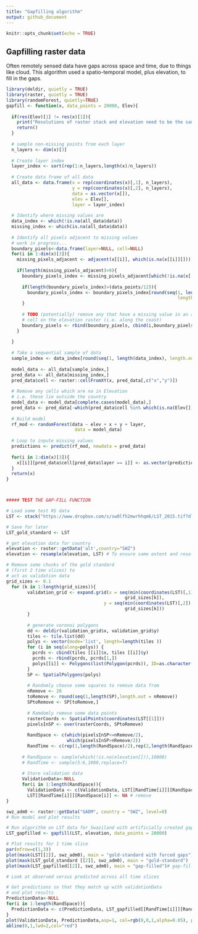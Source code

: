 ```yaml
---
title: "Gapfilling algorithm"
output: github_document
---
```


```r
knitr::opts_chunk$set(echo = TRUE)
```

## Gapfilling raster data

Often remotely sensed data have gaps across space and time, due to things like cloud. This algorithm used a spatio-temporal model, plus elevation, to fill in the gaps.



```r
library(deldir, quietly = TRUE)
library(raster, quietly = TRUE)
library(randomForest, quietly=TRUE)
gapfill <- function(x, data_points = 20000, Elev){ 
  
  if(res(Elev)[1] != res(x)[1]){
    print("Resolutions of raster stack and elevation need to be the same!")
    return()
  }
  
  # sample non-missing points from each layer
  n_layers <- dim(x)[3]
  
  # Create layer index
  layer_index <- sort(rep(1:n_layers,length(x)/n_layers))
  
  # Create data frame of all data
  all_data <- data.frame(x = rep(coordinates(x)[,1], n_layers),
                         y = rep(coordinates(x)[,2], n_layers),
                         data = as.vector(x[]),
                         elev = Elev[],
                         layer = layer_index)
  
  # Identify where missing values are
  data_index <- which(!is.na(all_data$data))
  missing_index <- which(is.na(all_data$data))
  
  # Identify all pixels adjacent to missing values
  # work in progress...
  boundary_pixels<-data.frame(layer=NULL, cell=NULL)
  for(i in 1:dim(x)[3]){
    missing_pixels_adjacent <- adjacent(x[[i]], which(is.na(x[[i]][])))[,2]
    
    if(length(missing_pixels_adjacent)>0){
      boundary_pixels_index <- missing_pixels_adjacent[which(!is.na(x[[i]][missing_pixels_adjacent]))]
      
      if(length(boundary_pixels_index)>(data_points/12)){
        boundary_pixels_index <- boundary_pixels_index[round(seq(1, length(boundary_pixels_index),
                                                                 length.out=round(data_points/12)))]
      }
      
      # TODO (potentially) remove any that have a missing value in an adjacent
      # cell on the elevation raster (i.e. along the coast)
      boundary_pixels <- rbind(boundary_pixels, cbind(i,boundary_pixels_index))
    }
    
  }
  
  # Take a sequential sample of data
  sample_index <- data_index[round(seq(1, length(data_index), length.out=data_points))]
  
  model_data <- all_data[sample_index,]
  pred_data <- all_data[missing_index,]
  pred_data$cell <- raster::cellFromXY(x, pred_data[,c("x","y")])
  
  # Remove any cells which are na in Elevation
  # i.e. these lie outside the country
  model_data <- model_data[complete.cases(model_data),]
  pred_data <- pred_data[-which(pred_data$cell %in% which(is.na(Elev[]))),]
  
  # Build model
  rf_mod <- randomForest(data ~ elev + x + y + layer,
                          data = model_data)
  
  # Loop to inpute missing values
  predictions <- predict(rf_mod, newdata = pred_data)
  
  for(i in 1:dim(x)[3]){
    x[[i]][pred_data$cell[pred_data$layer == i]] <- as.vector(predictions[pred_data$layer == i])
  }
  return(x)
}



##### TEST THE GAP-FILL FUNCTION

# Load some test RS data
LST <- stack("https://www.dropbox.com/s/sw0lfh2mwrhhqm6/LST_2015.tif?dl=1")

# Save for later
LST_gold_standard <- LST

# get elevation data for country
elevation <- raster::getData('alt',country="SWZ")
elevation <- resample(elevation, LST) # To ensure same extent and resolution

# Remove some chunks of the gold standard 
# (first 2 time slices) to 
# act as validation data
grid_sizes <- 0.1
  for (k in 1:length(grid_sizes)){
        validation_grid <- expand.grid(x = seq(min(coordinates(LST)[,1]), max(coordinates(LST)[,1])+grid_sizes[1],
                                             grid_sizes[k]),
                                     y = seq(min(coordinates(LST)[,2]), max(coordinates(LST)[,2])+grid_sizes[1],
                                             grid_sizes[k]))
        }
      
        # generate voronoi polygons
        dd <- deldir(validation_grid$x, validation_grid$y)
        tiles <- tile.list(dd)
        polys <- vector(mode='list', length=length(tiles ))
        for (i in seq(along=polys)) {
          pcrds <- cbind(tiles [[i]]$x, tiles [[i]]$y)
          pcrds <- rbind(pcrds, pcrds[1,])
          polys[[i]] <- Polygons(list(Polygon(pcrds)), ID=as.character(i))
        }
        SP <- SpatialPolygons(polys)
        
        # Randomly choose some squares to remove data from
        nRemove <- 20
        toRemove <- round(seq(1,length(SP),length.out = nRemove))
        SPtoRemove <- SP[toRemove,]
        
        # Ramdomly remove some data points
        rasterCoords <- SpatialPoints(coordinates(LST[[1]]))
        pixelsInSP <- over(rasterCoords, SPtoRemove)
        
        RandSpace <- c(which(pixelsInSP<=nRemove/2),
                       which(pixelsInSP>nRemove/2))
        RandTime <- c(rep(1,length(RandSpace)/2),rep(2,length(RandSpace)/2))
      
      # RandSpace <- sample(which(!is.na(elevation[])),10000)
      # RandTime <- sample(5:6,1000,replace=T)
      
      # Store validation data
      ValidationData<-NULL
      for(i in 1:length(RandSpace)){
        ValidationData <- c(ValidationData, LST[[RandTime[i]]][RandSpace[i]])
        LST[[RandTime[i]]][RandSpace[i]] <- NA # remove
}

swz_adm0 <- raster::getData("GADM", country = "SWZ", level=0)
# Run model and plot results
```      

```r
# Run algorithm on LST data for Swaziland with artificially created gaps (LST)
LST_gapfilled <- gapfill(LST, elevation, data_points = 20000)

# Plot results for 1 time slice
par(mfrow=c(1,3))
plot(mask(LST[[2]], swz_adm0), main = "gold-standard with forced gaps")
plot(mask(LST_gold_standard [[2]], swz_adm0), main = "gold-standard")
plot(mask(LST_gapfilled[[2]], swz_adm0), main = "gap-filled")# gap-filled comparison

# Look at observed versus predicted across all time slices
```

```r
# Get predictions so that they match up with validationData
# and plot results
PredictionData<-NULL
for(i in 1:length(RandSpace)){
  PredictionData <- c(PredictionData, LST_gapfilled[[RandTime[i]]][RandSpace[i]])
}
plot(ValidationData, PredictionData,asp=1, col=rgb(0,0,1,alpha=0.05), pch=16)
abline(0,1,lwd=2,col="red")
```

